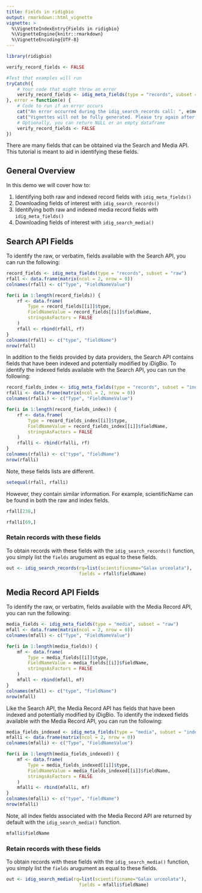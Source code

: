 ```yaml
---
title: Fields in ridigbio
output: rmarkdown::html_vignette
vignette: >
  %\VignetteIndexEntry{Fields in ridigbio}
  %\VignetteEngine{knitr::rmarkdown}
  %\VignetteEncoding{UTF-8}
---
```


```r
library(ridigbio)
```
```r

verify_record_fields <- FALSE

#Test that examples will run
tryCatch({
    # Your code that might throw an error
    verify_record_fields <- idig_meta_fields(type = "records", subset = "raw", limit = 10)
}, error = function(e) {
    # Code to run if an error occurs
    cat("An error occurred during the idig_search_records call: ", e$message, "\n")
    cat("Vignettes will not be fully generated. Please try again after resolving the issue.")
    # Optionally, you can return NULL or an empty dataframe
    verify_record_fields <- FALSE
})
```
There are many fields that can be obtained via the Search and Media API. This tutorial is meant to aid in identifying these fields. 

## General Overview  

In this demo we will cover how to:

1. Identifying both raw and indexed record fields with `idig_meta_fields()`
2. Downloading fields of interest with `idig_search_records()`
3. Identifying both raw and indexed media record fields with ` idig_meta_fields()`
4. Downloading fields of interest with `idig_search_media()`



## Search API Fields 

To identify the raw, or verbatim, fields available with the Search API, you can run the following: 

```r
record_fields <- idig_meta_fields(type = "records", subset = "raw")
rfall <- data.frame(matrix(ncol = 2, nrow = 0))
colnames(rfall) <- c("Type", "FieldNameValue")

for(i in 1:length(record_fields)) {
    rf <- data.frame(
        Type = record_fields[[i]]$type,
        FieldNameValue = record_fields[[i]]$fieldName,
        stringsAsFactors = FALSE
    )
    rfall <- rbind(rfall, rf)
}
colnames(rfall) <- c("type", "fieldName")
nrow(rfall)
```


In addition to the fields provided by data providers, the Search API contains fields that have been indexed and potentially modified by iDigBio. To identify the indexed fields available with the Search API, you can run the following: 

```r
record_fields_index <- idig_meta_fields(type = "records", subset = "indexed")
rfalli <- data.frame(matrix(ncol = 2, nrow = 0))
colnames(rfalli) <- c("Type", "FieldNameValue")

for(i in 1:length(record_fields_index)) {
    rf <- data.frame(
        Type = record_fields_index[[i]]$type,
        FieldNameValue = record_fields_index[[i]]$fieldName,
        stringsAsFactors = FALSE
    )
    rfalli <- rbind(rfalli, rf)
}
colnames(rfalli) <- c("type", "fieldName")
nrow(rfalli)
```

Note, these fields lists are different.
```r
setequal(rfall, rfalli)
```

However, they contain similar information. For example,  scientificName can be found in both the raw and index fields.
```r
rfall[238,]
```

```r
rfalli[69,]
```

### Retain records with these fields 
 
To obtain records with these fields with the `idig_search_records()` function, you simply list the  `fields` arugument as equal to these fields. 

```r
out <- idig_search_records(rq=list(scientificname="Galax urceolata"), 
                           fields = rfall$fieldName)
```

## Media Record API Fields  

To identify the raw, or verbatim, fields available with the Media Record API, you can run the following: 

```r
media_fields <- idig_meta_fields(type = "media", subset = "raw")
mfall <- data.frame(matrix(ncol = 2, nrow = 0))
colnames(mfall) <- c("Type", "FieldNameValue")

for(i in 1:length(media_fields)) {
    mf <- data.frame(
        Type = media_fields[[i]]$type,
        FieldNameValue = media_fields[[i]]$fieldName,
        stringsAsFactors = FALSE
    )
    mfall <- rbind(mfall, mf)
}
colnames(mfall) <- c("type", "fieldName")
nrow(mfall)
```

Like the Search API, the Media Record API has fields that have been indexed and potentially modified by iDigBio. To identify the indexed fields available with the Media Record API, you can run the following: 
```r
media_fields_indexed <- idig_meta_fields(type = "media", subset = "indexed")
mfalli <- data.frame(matrix(ncol = 2, nrow = 0))
colnames(mfalli) <- c("Type", "FieldNameValue")

for(i in 1:length(media_fields_indexed)) {
    mf <- data.frame(
        Type = media_fields_indexed[[i]]$type,
        FieldNameValue = media_fields_indexed[[i]]$fieldName,
        stringsAsFactors = FALSE
    )
    mfalli <- rbind(mfalli, mf)
}
colnames(mfalli) <- c("type", "fieldName")
nrow(mfalli)
```

Note, all index fields associated with the Media Record API are returned by default with the `idig_search_media()` function. 
```r
mfalli$fieldName
```


### Retain records with these fields 
 
To obtain records with these fields with the `idig_search_media()` function, you simply list the  `fields` arugument as equal to these fields. 

```r
out <- idig_search_media(rq=list(scientificname="Galax urceolata"), 
                           fields = mfalli$fieldName)
```
